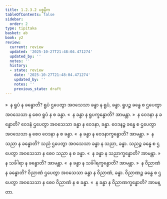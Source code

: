 ```yaml
---
title: 1.2.3.2 ပစ္စနီက
tableOfContents: false
sidebar:
  order: 2
type: tipitaka
basket: ab
book: y2
review:
  current: review
  updated: '2025-10-27T21:48:04.471274'
  updated_by: ''
  notes: ''
  history:
  - state: review
    date: '2025-10-27T21:48:04.471274'
    updated_by: ''
    notes: ''
    previous_state: draft
---
```



<ReviewStatus review={frontmatter.review} showDetails={true} />

<HypothesisAnnotation frontmatter={frontmatter} />

<DynamicBreadcrumb />

<Division number="39" book="y2" e="ch" v="33" p="27">

<Paragraph number="358" book="y2">
»  န ရူပံ န ခန္ဓောတိ?
</Paragraph>

<Paragraph number="359" book="y2">
ရူပံ ဌပေတွာ အဝသေသာ ခန္ဓာ န ရူပံ, ခန္ဓာ. ရူပဉ္စ ခန္ဓေ စ ဌပေတွာ အဝသေသာ န စေဝ ရူပံ န စ ခန္ဓာ.
</Paragraph>

<Paragraph number="360" book="y2">
«  န ခန္ဓာ န ရူပက္ခန္ဓောတိ? အာမန္တာ.
</Paragraph>

<Paragraph number="361" book="y2">
»  န ဝေဒနာ န ခန္ဓောတိ?
</Paragraph>

<Paragraph number="362" book="y2">
ဝေဒနံ ဌပေတွာ အဝသေသာ ခန္ဓာ န ဝေဒနာ, ခန္ဓာ. ဝေဒနဉ္စ ခန္ဓေ စ ဌပေတွာ အဝသေသာ န စေဝ ဝေဒနာ န စ ခန္ဓာ.
</Paragraph>

<Paragraph number="363" book="y2">
«  န ခန္ဓာ န ဝေဒနာက္ခန္ဓောတိ? အာမန္တာ.
</Paragraph>

<Paragraph number="364" book="y2">
»  န သညာ န ခန္ဓောတိ?
</Paragraph>

<Paragraph number="365" book="y2">
သညံ ဌပေတွာ အဝသေသာ ခန္ဓာ န သညာ, ခန္ဓာ. သညဉ္စ ခန္ဓေ စ ဌပေတွာ အဝသေသာ န စေဝ သညာ န စ ခန္ဓာ.
</Paragraph>

<Paragraph number="366" book="y2">
«  န ခန္ဓာ န သညာက္ခန္ဓောတိ? အာမန္တာ.
</Paragraph>

<Paragraph number="367" book="y2">
»  န သင်္ခါရာ န ခန္ဓောတိ? အာမန္တာ.
</Paragraph>

<Paragraph number="368" book="y2">
«  န ခန္ဓာ န သင်္ခါရက္ခန္ဓောတိ? အာမန္တာ.
</Paragraph>

<Paragraph number="369" book="y2">
»  န ဝိညာဏံ န ခန္ဓောတိ?
</Paragraph>

<Paragraph number="370" book="y2">
ဝိညာဏံ ဌပေတွာ အဝသေသာ ခန္ဓာ န ဝိညာဏံ, ခန္ဓာ. ဝိညာဏဉ္စ ခန္ဓေ စ ဌပေတွာ အဝသေသာ န စေဝ ဝိညာဏံ န စ ခန္ဓာ.
</Paragraph>

<Paragraph number="371" book="y2">
«  န ခန္ဓာ န ဝိညာဏက္ခန္ဓောတိ? အာမန္တာ.
</Paragraph>
</Division>